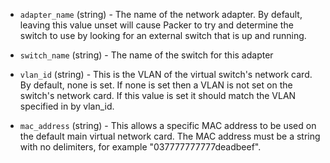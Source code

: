 <!-- Code generated from the comments of the AdapterConfig struct in builder/hyperv/common/adapter_config.go; DO NOT EDIT MANUALLY -->

- `adapter_name` (string) - The name of the network adapter.
  By default, leaving this value unset will cause Packer to
  try and determine the switch to use by looking for an external switch
  that is up and running.

- `switch_name` (string) - The name of the switch for this adapter

- `vlan_id` (string) - This is the VLAN of the virtual switch's
  network card. By default, none is set. If none is set then a VLAN is not
  set on the switch's network card. If this value is set it should match
  the VLAN specified in by vlan_id.

- `mac_address` (string) - This allows a specific MAC address to be used on
  the default main virtual network card. The MAC address must be a string with
  no delimiters, for example "037777777777deadbeef".

<!-- End of code generated from the comments of the AdapterConfig struct in builder/hyperv/common/adapter_config.go; -->
